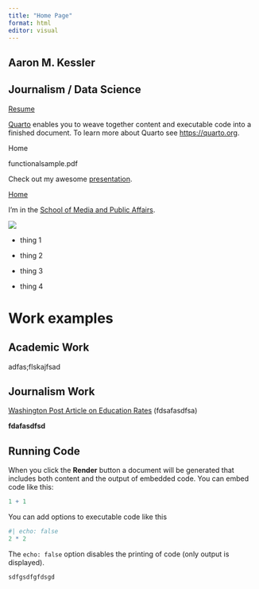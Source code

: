 ```yaml
---
title: "Home Page"
format: html
editor: visual
---
```


## Aaron M. Kessler

## Journalism / Data Science

[Resume](https://github.com/amkessler/mywebsite/blob/main/functionalsample.pdf)

[Quarto](https://quarto.org/) enables you to weave together content and executable code into a finished document. To learn more about Quarto see <https://quarto.org>.

Home

functionalsample.pdf

Check out my awesome [presentation](https://amkessler.github.io/mywebsite/present.html).

[Home](https://amkessler.github.io/mywebsite/)

I'm in the [School of Media and Public Affairs](https://smpa.gwu.edu/).

![](Everest_North_Face_toward_Base_Camp_Tibet_Luca_Galuzzi_2006.jpg)

-   thing 1

-   thing 2

-   thing 3

-   thing 4

# Work examples

## Academic Work

adfas;flskajfsad

## Journalism Work

[Washington Post Article on Education Rates](https://quarto.org/) (fdsafasdfsa)

**fdafasdfsd**

## Running Code

When you click the **Render** button a document will be generated that includes both content and the output of embedded code. You can embed code like this:

```r
1 + 1
```

You can add options to executable code like this

```r
#| echo: false
2 * 2
```

The `echo: false` option disables the printing of code (only output is displayed).




```r
sdfgsdfgfdsgd
```
